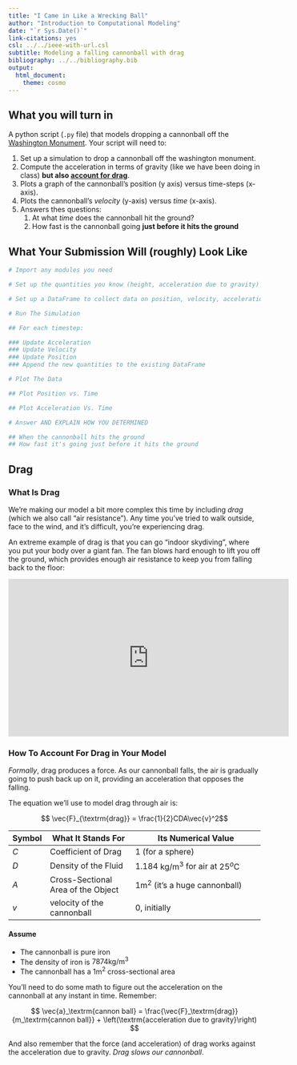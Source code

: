 ```yaml
---
title: "I Came in Like a Wrecking Ball"
author: "Introduction to Computational Modeling"
date: "`r Sys.Date()`"
link-citations: yes
csl: ../../ieee-with-url.csl
subtitle: Modeling a falling cannonball with drag
bibliography: ../../bibliography.bib
output:
  html_document:
    theme: cosmo
---
```


## What you will turn in

A python script (`.py` file) that models dropping a cannonball off the [Washington Monument](https://en.wikipedia.org/wiki/Washington_Monument). Your script will need to:

1. Set up a simulation to drop a cannonball off the washington monument.
2. Compute the acceleration in terms of gravity (like we have been doing in class) **but also [account for drag](#accounting-for-drag)**. 
3. Plots a graph of the cannonball's position (y axis) versus time-steps (x-axis).
5. Plots the cannonball's *velocity* (y-axis) versus *time* (x-axis).
4. Answers thes questions: 
    1. At what *time* does the cannonball hit the ground?
    2. How fast is the cannonball going **just before it hits the ground**

## What Your Submission Will (roughly) Look Like

```python
# Import any modules you need

# Set up the quantities you know (height, acceleration due to gravity)

# Set up a DataFrame to collect data on position, velocity, acceleration, and time

# Run The Simulation

## For each timestep:

### Update Acceleration
### Update Velocity
### Update Position
### Append the new quantities to the existing DataFrame

# Plot The Data

## Plot Position vs. Time

## Plot Acceleration Vs. Time

# Answer AND EXPLAIN HOW YOU DETERMINED

## When the cannonball hits the ground
## How fast it's going just before it hits the ground
```

## Drag

### What Is Drag

We're making our model a bit more complex this time by including *drag* (which we also call "air resistance"). Any time you've tried to walk outside, face to the wind, and it's difficult, you're experiencing drag.

An extreme example of drag is that you can go "indoor skydiving", where you put your body over a giant fan. The fan blows hard enough to lift you off the ground, which provides enough air resistance to keep you from falling back to the floor:

<iframe width="560" height="315" src="https://www.youtube.com/embed/KnxUb7U2W3g?start=170" frameborder="0" allowfullscreen></iframe>

### How To Account For Drag in Your Model {.accounting-for-drag}

*Formally*, drag produces a force. As our cannonball falls, the air is gradually going to push back up on it, providing an acceleration that opposes the falling.

The equation we'll use to model drag through air is:

$$ \vec{F}_{\textrm{drag}} = \frac{1}{2}CDA\vec{v}^2$$

| Symbol | What It Stands For                 | Its Numerical Value                                  |
| ------ | ---------------------------------- | ---------------------------------------------------- |
| $C$    | Coefficient of Drag                | 1 (for a sphere)                                     |
| $D$    | Density of the Fluid               | 1.184 $\textrm{kg}/\textrm{m}^3$ for air at $25^{o}\textrm{C}$ |
| $A$    | Cross-Sectional Area of the Object | $1\textrm{m}^2$ (it's a huge cannonball)        |
| $v$    | velocity of the cannonball         | 0, initially                                         |

#### Assume 

- The cannonball is pure iron 
- The density of iron is $7874\textrm{kg} / \textrm{m}^3$
- The cannonball has a $1\textrm{m}^2$ cross-sectional area 

You'll need to do some math to figure out the acceleration on the cannonball at any instant in time. Remember:

$$ \vec{a}_\textrm{cannon ball} = \frac{\vec{F}_\textrm{drag}}{m_\textrm{cannon ball}} + \left(\textrm{acceleration due to gravity}\right) $$

And also remember that the force (and acceleration) of drag works against the acceleration due to gravity. *Drag slows our cannonball*.
